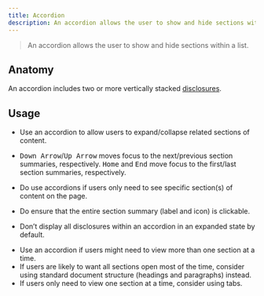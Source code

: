 ```yaml
---
title: Accordion
description: An accordion allows the user to show and hide sections within a list.
---
```


> An accordion allows the user to show and hide sections within a list.

## Anatomy

An accordion includes two or more vertically stacked [disclosures](disclosure).

## Usage

- Use an accordion to allow users to expand/collapse related sections of content.
- <kbd>Down Arrow</kbd>/<kbd>Up Arrow</kbd> moves focus to the next/previous section summaries, respectively.
<kbd>Home</kbd> and <kbd>End</kbd> move focus to the first/last section summaries, respectively.

- Do use accordions if users only need to see specific section(s) of content on the page.
- Do ensure that the entire section summary (label and icon) is clickable.

- Don’t display all disclosures within an accordion in an expanded state by default.

<!-- - If users need to see most or all of the content, display the content on load and allow the user to scan more easily. -->

- Use an accordion if users might need to view more than one section at a time.
- If users are likely to want all sections open most of the time, consider using standard document structure (headings and paragraphs) instead.
- If users only need to view one section at a time, consider using tabs.
